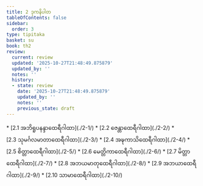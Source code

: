 ```yaml
---
title: 2 ဒုကနိပါတ
tableOfContents: false
sidebar:
  order: 3
type: tipitaka
basket: su
book: th2
review:
  current: review
  updated: '2025-10-27T21:48:49.875879'
  updated_by: ''
  notes: ''
  history:
  - state: review
    date: '2025-10-27T21:48:49.875879'
    updated_by: ''
    notes: ''
    previous_state: draft
---
```



<ReviewStatus review={frontmatter.review} showDetails={true} />

<HypothesisAnnotation frontmatter={frontmatter} />

<DynamicBreadcrumb />



<TableOfContents book="th2" section="2">
* [2.1 အဘိရူပနန္ဒာထေရီဂါထာ](./2-1/)
* [2.2 ဇေန္တာထေရီဂါထာ](./2-2/)
* [2.3 သုမင်္ဂလမာတာထေရီဂါထာ](./2-3/)
* [2.4 အဍ္ဎကာသိထေရီဂါထာ](./2-4/)
* [2.5 စိတ္တာထေရီဂါထာ](./2-5/)
* [2.6 မေတ္တိကာထေရီဂါထာ](./2-6/)
* [2.7 မိတ္တာထေရီဂါထာ](./2-7/)
* [2.8 အဘယမာတုထေရီဂါထာ](./2-8/)
* [2.9 အဘယာထေရီဂါထာ](./2-9/)
* [2.10 သာမာထေရီဂါထာ](./2-10/)
</TableOfContents>